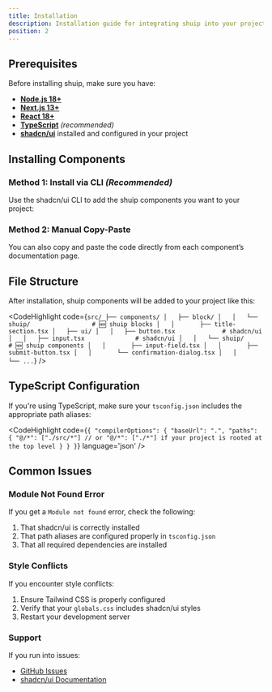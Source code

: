 ```yaml
---
title: Installation
description: Installation guide for integrating shuip into your project
position: 2
---
```


## Prerequisites

Before installing shuip, make sure you have:

- [**Node.js 18+**](https://nodejs.org/en/download)
- [**Next.js 13+**](https://nextjs.org/docs/getting-started/installation)
- [**React 18+**](https://react.dev/learn/start-a-new-react-project)
- [**TypeScript**](https://www.typescriptlang.org/) _(recommended)_
- [**shadcn/ui**](https://ui.shadcn.com/docs/installation) installed and configured in your project

## Installing Components

### Method 1: Install via CLI _(Recommended)_

Use the shadcn/ui CLI to add the shuip components you want to your project:

<div className='my-6'>
  <InstallationCmd filename={'input-field'} />
</div>

### Method 2: Manual Copy-Paste

You can also copy and paste the code directly from each component’s documentation page.

## File Structure

After installation, shuip components will be added to your project like this:

<CodeHighlight code={`src/
├── components/
│   ├── block/
│   │   └── shuip/                 # 🆕 shuip blocks
│   │       ├── title-section.tsx
│   ├── ui/
│   │   ├── button.tsx             # shadcn/ui
│   │   ├── input.tsx              # shadcn/ui
│   │   └── shuip/                 # 🆕 shuip components
│   │       ├── input-field.tsx
│   │       ├── submit-button.tsx
│   │       └── confirmation-dialog.tsx
│   │       └── ...`}
/>

## TypeScript Configuration

If you're using TypeScript, make sure your `tsconfig.json` includes the appropriate path aliases:

<CodeHighlight code={`{
    "compilerOptions": {
      "baseUrl": ".",
      "paths": {
        "@/*": ["./src/*"] // or "@/*": ["./*"] if your project is rooted at the top level
      }
    }
}`} language='json' />

## Common Issues

### Module Not Found Error

If you get a `Module not found` error, check the following:

1. That shadcn/ui is correctly installed  
2. That path aliases are configured properly in `tsconfig.json`  
3. That all required dependencies are installed

### Style Conflicts

If you encounter style conflicts:

1. Ensure Tailwind CSS is properly configured  
2. Verify that your `globals.css` includes shadcn/ui styles  
3. Restart your development server

### Support

If you run into issues:

- [GitHub Issues](https://github.com/plvo/shuip/issues)  
- [shadcn/ui Documentation](https://ui.shadcn.com/docs)
